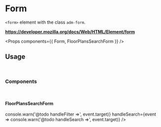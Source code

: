 <!-- Packages -->

<!-- Components -->

# Form

`<form>` element with the class `adm-form`.  

**https://developer.mozilla.org/docs/Web/HTML/Element/form**

<Props components={{ Form, FloorPlansSearchForm }} />

## Usage

<br/>

### Components

<br/>

#### FloorPlansSearchForm

<Preview>
  <FloorPlansSearchForm
    handleFilter={event => console.warn('@todo handleFilter =>', event.target)}
    handleSearch={event => console.warn('@todo handleSearch =>', event.target)}
  />
</Preview>